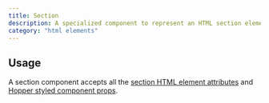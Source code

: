 ```yaml
---
title: Section
description: A specialized component to represent an HTML section element.
category: "html elements"
---
```


<Example src="html-elements/docs/sectionPreview" isOpen />

## Usage

A section component accepts all the [section HTML element attributes](https://developer.mozilla.org/en-US/docs/Web/HTML/Reference/Elements/section) and [Hopper styled component props](/styled-system/concepts/styling).
